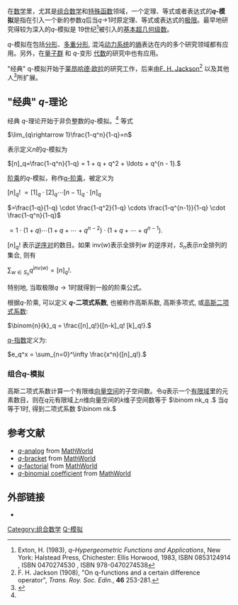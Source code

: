 在[[数学|数学]]里，尤其是[[组合数学|组合数学]]和[[特殊函数|特殊函数]]领域，一个定理、等式或者表达式的'''''q''-模拟'''是指在引入一个新的参数''q''后当''q''→1时原定理、等式或表达式的[[极限|极限]]。最早地研究得较为深入的''q''-模拟是 19世纪<ref>Exton, H. (1983), ''q-Hypergeometric Functions and Applications'', New York:  Halstead Press, Chichester: Ellis Horwood, 1983, ISBN 0853124914 ,  ISBN 0470274530 , ISBN 978-0470274538</ref>被引入的[[基本超几何级数|基本超几何级数]]。

''q''-模拟在包括[[分形|分形]]、[[多重分形|多重分形]], 混沌[[动力系统|动力系统]]的[[熵|熵]]表达在内的多个研究领域都有应用。另外，在[[量子群|量子群]] 和 ''q''-变形 [[代数|代数]]的研究中也有应用。

"经典" q-模拟开始于[[莱昂哈德·欧拉|莱昂哈德·欧拉]]的研究工作，后来由[[Frank_Hilton_Jackson|F. H. Jackson]]<ref>F. H. Jackson (1908), "On q-functions and a certain difference operator",  ''Trans. Roy. Soc. Edin.'',  '''46''' 253-281.</ref> 以及其他人<ref name="Ernst2003">{{cite journal |last1=Ernst |first1=Thomas |year=2003 |title=A Method for q-calculus |journal=Journal of Nonlinear Mathematical Physics |volume=10 |issue=4 |pages=487–525 |publisher= |doi= |url=http://www.solnaschack.org/ernst/ernst_10-4cor.pdf |accessdate=2011-07-27 |archive-date=2012-03-28 |archive-url=https://web.archive.org/web/20120328063043/http://www.solnaschack.org/ernst/ernst_10-4cor.pdf |dead-url=no }}</ref>所扩展。

=="经典" ''q''-理论==
经典 ''q''-理论开始于非负整数的''q''-模拟。<ref name="Ernst2003"/>  等式

<math>\lim_{q\rightarrow 1}\frac{1-q^n}{1-q}=n</math>

表示定义''n''的''q''-模拟为

<math>[n]_q=\frac{1-q^n}{1-q} = 1 + q + q^2 + \ldots + q^{n - 1}.
</math>

[[阶乘|阶乘]]的''q''-模拟，称作[[q-阶乘|q-阶乘]]，被定义为


<math>\big[n]_q!</math>
<math>=[1]_q  \cdot [2]_q \cdots [n-1]_q  \cdot [n]_q</math>

<math>=\frac{1-q}{1-q} \cdot \frac{1-q^2}{1-q} \cdots \frac{1-q^{n-1}}{1-q} \cdot \frac{1-q^n}{1-q}</math>

<math>=1\cdot (1+q)\cdots (1+q+\cdots + q^{n-2}) \cdot (1+q+\cdots + q^{n-1}).</math>


[''n'']<sub>''q''</sub>! 表示[[逆序对|逆序对]]的数目。如果 inv(''w'')表示全排列''w'' 的逆序对，''S''<sub>''n''</sub>表示''n''全排列的集合, 则有

<math> \sum_{w \in S_n} q^{\text{inv}(w)} = [n]_q ! .</math>

特别地, 当取极限<math>q\rightarrow 1</math>时就得到一般的阶乘公式。  

根据''q''-阶乘, 可以定义 '''''q''-二项式系数''', 也被称作高斯系数, 高斯多项式, 或[[高斯二项式系数|高斯二项式系数]]:

<math>
\binom{n}{k}_q
=
\frac{[n]_q!}{[n-k]_q! [k]_q!}.
</math>


[[q-指数|q-指数]]定义为:

<math>e_q^x = \sum_{n=0}^\infty \frac{x^n}{[n]_q!}.</math>

===组合''q''-模拟===
高斯二项式系数计算一个有限维[[向量空间|向量空间]]的子空间数。令''q''表示一个[[有限域|有限域]]里的元素数目，则在''q''元有限域上''n''维向量空间的''k''维子空间数等于
<math>
\binom nk_q .
</math>
当''q''等于1时, 得到二项式系数
<math>
\binom nk.
</math>

==参考文献==
<references/>
* [http://mathworld.wolfram.com/q-Analog.html ''q''-analog]{{Wayback|url=http://mathworld.wolfram.com/q-Analog.html |date=20131023125942 }} from [[MathWorld|MathWorld]]
* [http://mathworld.wolfram.com/q-Bracket.html ''q''-bracket]{{Wayback|url=http://mathworld.wolfram.com/q-Bracket.html |date=20131023125945 }} from [[MathWorld|MathWorld]]
* [http://mathworld.wolfram.com/q-Factorial.html ''q''-factorial]{{Wayback|url=http://mathworld.wolfram.com/q-Factorial.html |date=20131023125924 }} from [[MathWorld|MathWorld]]
* [http://mathworld.wolfram.com/q-BinomialCoefficient.html ''q''-binomial coefficient]{{Wayback|url=http://mathworld.wolfram.com/q-BinomialCoefficient.html |date=20131023060233 }} from [[MathWorld|MathWorld]]

==外部链接==
*{{Springer|id=/U/u095050|title=Umbral calculus}}

[[Category:组合数学|Category:组合数学]]
[[Category:Q-模拟|]]